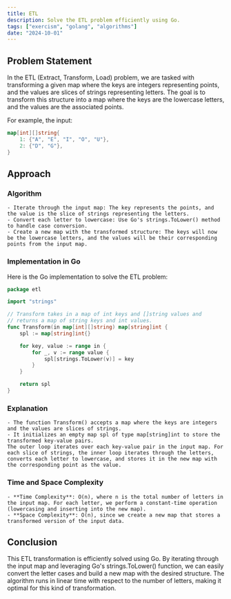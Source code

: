 ```yaml
---
title: ETL
description: Solve the ETL problem efficiently using Go.
tags: ["exercism", "golang", "algorithms"]
date: "2024-10-01"
---
```


## Problem Statement

In the ETL (Extract, Transform, Load) problem, we are tasked with transforming a given map where the keys are integers representing points, and the values are slices of strings representing letters. The goal is to transform this structure into a map where the keys are the lowercase letters, and the values are the associated points.

For example, the input:

```go
map[int][]string{
    1: {"A", "E", "I", "O", "U"},
    2: {"D", "G"},
}
```

## Approach

### Algorithm

    - Iterate through the input map: The key represents the points, and the value is the slice of strings representing the letters.
    - Convert each letter to lowercase: Use Go's strings.ToLower() method to handle case conversion.
    - Create a new map with the transformed structure: The keys will now be the lowercase letters, and the values will be their corresponding points from the input map.

### Implementation in Go

Here is the Go implementation to solve the ETL problem:

```go
package etl

import "strings"

// Transform takes in a map of int keys and []string values and
// returns a map of string keys and int values.
func Transform(in map[int][]string) map[string]int {
    spl := map[string]int{}

    for key, value := range in {
        for _, v := range value {
            spl[strings.ToLower(v)] = key
        }
    }

    return spl
}

```

### Explanation

    - The function Transform() accepts a map where the keys are integers and the values are slices of strings.
    - It initializes an empty map spl of type map[string]int to store the transformed key-value pairs.
    The outer loop iterates over each key-value pair in the input map. For each slice of strings, the inner loop iterates through the letters, converts each letter to lowercase, and stores it in the new map with the corresponding point as the value.

### Time and Space Complexity

    - **Time Complexity**: O(n), where n is the total number of letters in the input map. For each letter, we perform a constant-time operation (lowercasing and inserting into the new map).
    - **Space Complexity**: O(n), since we create a new map that stores a transformed version of the input data.

## Conclusion

This ETL transformation is efficiently solved using Go. By iterating through the input map and leveraging Go's strings.ToLower() function, we can easily convert the letter cases and build a new map with the desired structure. The algorithm runs in linear time with respect to the number of letters, making it optimal for this kind of transformation.

